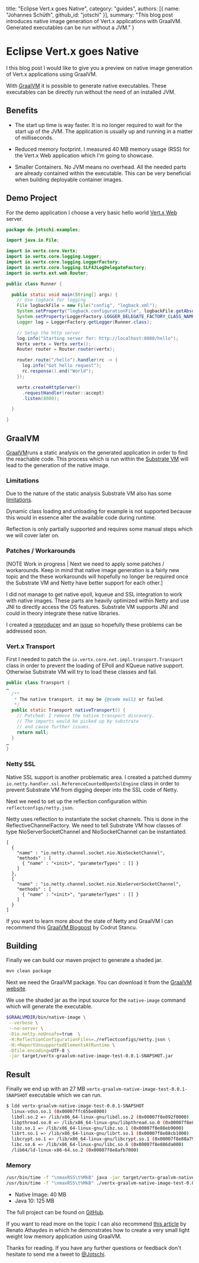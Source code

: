   title: "Eclipse Vert.x goes Native",
  category: "guides",
  authors: [{
    name: "Johannes Schüth",
    github_id: "jotschi"
  }],
  summary: "This blog post introduces native image generation of Vert.x applications with GraalVM. Generated executables can be run without a JVM."
}

# Eclipse Vert.x goes Native

I this blog post I would like to give you a preview on native image generation of Vert.x applications using GraalVM.

With [GraalVM](https://www.graalvm.org/) it is possible to generate native executables.
These executables can be directly run without the need of an installed JVM.


## Benefits
* The start up time is way faster. It is no longer required to wait for the start up of the JVM. The application is usually up and running in a matter of milliseconds.

* Reduced memory footprint. I measured 40 MB memory usage (RSS) for the Vert.x Web application which I'm going to showcase.

* Smaller Containers. No JVM means no overhead. All the needed parts are already contained within the executable. This can be very beneficial when building deployable container images.

## Demo Project

For the demo application I choose a very basic hello world [Vert.x Web](https://vertx.io/docs/vertx-web/java/) server.

```java
package de.jotschi.examples;

import java.io.File;

import io.vertx.core.Vertx;
import io.vertx.core.logging.Logger;
import io.vertx.core.logging.LoggerFactory;
import io.vertx.core.logging.SLF4JLogDelegateFactory;
import io.vertx.ext.web.Router;

public class Runner {

  public static void main(String[] args) {
    // Use logback for logging
    File logbackFile = new File("config", "logback.xml");
    System.setProperty("logback.configurationFile", logbackFile.getAbsolutePath());
    System.setProperty(LoggerFactory.LOGGER_DELEGATE_FACTORY_CLASS_NAME, SLF4JLogDelegateFactory.class.getName());
    Logger log = LoggerFactory.getLogger(Runner.class);

    // Setup the http server
    log.info("Starting server for: http://localhost:8080/hello");
    Vertx vertx = Vertx.vertx();
    Router router = Router.router(vertx);

    router.route("/hello").handler(rc -> {
      log.info("Got hello request");
      rc.response().end("World");
    });

    vertx.createHttpServer()
      .requestHandler(router::accept)
      .listen(8080);

  }

}
```

## GraalVM

[GraalVM](https://www.graalvm.org/)runs a static analysis on the generated application in order to find the reachable code.
This process which is run within the [Substrate VM](https://github.com/oracle/graal/tree/master/substratevm) will lead to the generation of the native image.

### Limitations

Due to the nature of the static analysis Substrate VM also has some [limitations](https://github.com/oracle/graal/blob/master/substratevm/LIMITATIONS.md).

Dynamic class loading and unloading for example is not supported because this would in essence alter the available code during runtime. 

Reflection is only partially supported and requires some manual steps which we will cover later on.

### Patches / Workarounds

[NOTE Work in progress | Next we need to apply some patches / workarounds. Keep in mind that native image generation is a fairly new topic and the these workarounds will hopefully no longer be required once the Substrate VM and Netty have better support for each other.]

I did not manage to get native epoll, kqueue and SSL integration to work with native images.
These parts are heavily optimized within Netty and use JNI to directly access the OS features.
Substrate VM supports JNI and could in theory integrate these native libraries. 

I created a [reproducer](https://github.com/Jotschi/vertx-graalvm-native-image-test/tree/netty-native-epoll)
 and an [issue](https://github.com/oracle/graal/issues/442) so hopefully these problems can be addressed soon.

### Vert.x Transport

First I needed to patch the `io.vertx.core.net.impl.transport.Transport` class in order to prevent the loading of EPoll and KQueue native support. Otherwise Substrate VM will try to load these classes and fail.

```java
public class Transport {
…
  /**
   * The native transport, it may be {@code null} or failed.
   */
  public static Transport nativeTransport() {
    // Patched: I remove the native transport discovery. 
    // The imports would be picked up by substrate 
    // and cause further issues. 
    return null;
  }
…
}
```

### Netty SSL

Native SSL support is another problematic area. I created a patched dummy `io.netty.handler.ssl.ReferenceCountedOpenSslEngine` class in order to prevent Substrate VM from digging deeper into the SSL code of Netty.

Next we need to set up the reflection configuration within `reflectconfigs/netty.json`.

Netty uses reflection to instantiate the socket channels. This is done in the ReflectiveChannelFactory. We need to tell Substrate VM how classes of type NioServerSocketChannel  and NioSocketChannel can be instantiated. 

```
[
  {
    "name" : "io.netty.channel.socket.nio.NioSocketChannel",
    "methods" : [
      { "name" : "<init>", "parameterTypes" : [] }
    ]
  },
  {
    "name" : "io.netty.channel.socket.nio.NioServerSocketChannel",
    "methods" : [
      { "name" : "<init>", "parameterTypes" : [] }
    ]
  }
]
```

If you want to learn more about the state of Netty and GraalVM I can recommend this [GraalVM Blogpost](https://medium.com/graalvm/instant-netty-startup-using-graalvm-native-image-generation-ed6f14ff7692) by Codrut Stancu.

## Building

Finally we can build our maven project to generate a shaded jar.

```bash
mvn clean package
```

Next we need the GraalVM package. You can download it from the [GraalVM website](https://www.graalvm.org/).

We use the shaded jar as the input source for the `native-image` command which will generate the executable.

```bash
$GRAALVMDIR/bin/native-image \
 --verbose \
 --no-server \
 -Dio.netty.noUnsafe=true  \
 -H:ReflectionConfigurationFiles=./reflectconfigs/netty.json \
 -H:+ReportUnsupportedElementsAtRuntime \
 -Dfile.encoding=UTF-8 \
 -jar target/vertx-graalvm-native-image-test-0.0.1-SNAPSHOT.jar
``` 

## Result

Finally we end up with an 27 MB `vertx-graalvm-native-image-test-0.0.1-SNAPSHOT` executable which we can run.

```bash
$ ldd vertx-graalvm-native-image-test-0.0.1-SNAPSHOT 
  linux-vdso.so.1 (0x00007ffc65be8000)
  libdl.so.2 => /lib/x86_64-linux-gnu/libdl.so.2 (0x00007f8e892f0000)
  libpthread.so.0 => /lib/x86_64-linux-gnu/libpthread.so.0 (0x00007f8e890d3000)
  libz.so.1 => /lib/x86_64-linux-gnu/libz.so.1 (0x00007f8e88eb9000)
  librt.so.1 => /lib/x86_64-linux-gnu/librt.so.1 (0x00007f8e88cb1000)
  libcrypt.so.1 => /lib/x86_64-linux-gnu/libcrypt.so.1 (0x00007f8e88a79000)
  libc.so.6 => /lib/x86_64-linux-gnu/libc.so.6 (0x00007f8e886da000)
  /lib64/ld-linux-x86-64.so.2 (0x00007f8e8afb7000)
```

### Memory

```bash
/usr/bin/time -f "\nmaxRSS\t%MkB" java -jar target/vertx-graalvm-native-image-test-0.0.1-SNAPSHOT.jar 
/usr/bin/time -f "\nmaxRSS\t%MkB" ./vertx-graalvm-native-image-test-0.0.1-SNAPSHOT 
```

* Native Image: 40 MB
* Java 10: 125 MB

The full project can be found on [GitHub](https://github.com/Jotschi/vertx-graalvm-native-image-test).

If you want to read more on the topic I can also recommend [this article](
https://sites.google.com/a/athaydes.com/renato-athaydes/posts/a7mbnative-imagejavaappthatrunsin30msandusesonly4mbofram) by Renato Athaydes in which he demonstrates how to create a very small light weight low memory application using GraalVM.


Thanks for reading. If you have any further questions or feedback don't hesitate to send me a tweet to [@Jotschi](https://twitter.com/Jotschi/).
